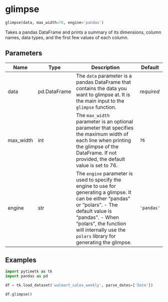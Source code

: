 # glimpse { #pytimetk.glimpse }

```python
glimpse(data, max_width=76, engine='pandas')
```

Takes a pandas DataFrame and prints a summary of its dimensions, column 
names, data types, and the first few values of each column.

## Parameters {.doc-section .doc-section-parameters}

| Name      | Type         | Description                                                                                                                                                                                                                                                             | Default    |
|-----------|--------------|-------------------------------------------------------------------------------------------------------------------------------------------------------------------------------------------------------------------------------------------------------------------------|------------|
| data      | pd.DataFrame | The `data` parameter is a pandas DataFrame that contains the data you  want to glimpse at. It is the main input to the `glimpse` function.                                                                                                                              | _required_ |
| max_width | int          | The `max_width` parameter is an optional parameter that specifies the  maximum width of each line when printing the glimpse of the DataFrame.  If not provided, the default value is set to 76.                                                                         | `76`       |
| engine    | str          | The `engine` parameter is used to specify the engine to use for  generating a glimpse. It can be either "pandas" or "polars".   - The default value is "pandas".  - When "polars", the function will internally use the `polars` library    for generating the glimpse. | `'pandas'` |

## Examples {.doc-section .doc-section-examples}

```python
import pytimetk as tk
import pandas as pd

df = tk.load_dataset('walmart_sales_weekly', parse_dates=['Date'])

df.glimpse()
```